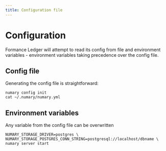 ```yaml
---
title: Configuration file
---
```


# Configuration
Formance Ledger will attempt to read its config from file and environment variables - environment variables taking precedence over the config file.

## Config file

Generating the config file is straightforward:
```shell
numary config init
cat ~/.numary/numary.yml
```

## Environment variables

Any variable from the config file can be overwritten

```shell
NUMARY_STORAGE_DRIVER=postgres \
NUMARY_STORAGE_POSTGRES_CONN_STRING=postgresql://localhost/dbname \
numary server start
```

